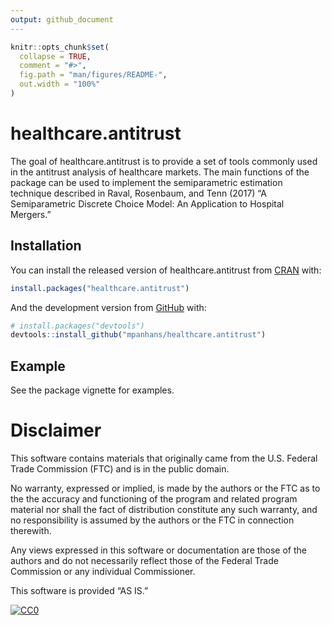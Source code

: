 ```yaml
---
output: github_document
---
```


<!-- README.md is generated from README.Rmd. Please edit that file -->

```r
knitr::opts_chunk$set(
  collapse = TRUE,
  comment = "#>",
  fig.path = "man/figures/README-",
  out.width = "100%"
)
```

# healthcare.antitrust

<!-- badges: start -->
<!-- badges: end -->

The goal of healthcare.antitrust is to provide a set of tools commonly used in the antitrust analysis of healthcare markets. The main functions of the package can be used to implement the semiparametric estimation technique described in Raval, Rosenbaum, and Tenn (2017) "A Semiparametric Discrete Choice Model: An Application to Hospital Mergers."

## Installation

You can install the released version of healthcare.antitrust from [CRAN](https://CRAN.R-project.org) with:

``` r
install.packages("healthcare.antitrust")
```

And the development version from [GitHub](https://github.com/) with:

``` r
# install.packages("devtools")
devtools::install_github("mpanhans/healthcare.antitrust")
```
## Example

See the package vignette for examples.


# Disclaimer

This software contains materials that originally came from the U.S. Federal Trade Commission (FTC) and is in the public domain. 

No warranty, expressed or implied, is made by the authors or the FTC as to the the accuracy and functioning of the program and related program material nor shall the fact of distribution constitute any such warranty, and no responsibility is assumed by the authors or the FTC in connection therewith.

Any views expressed in this software or documentation are those of the authors and do not necessarily reflect those of the Federal Trade Commission or any individual Commissioner.

This software is provided "AS IS."

 [
    ![CC0](http://i.creativecommons.org/p/zero/1.0/88x31.png)
  ](http://creativecommons.org/publicdomain/zero/1.0/)

<!-- What is special about using `README.Rmd` instead of just `README.md`? You can include R chunks like so: -->

<!-- ```{r cars} -->
<!-- summary(cars) -->
<!-- ``` -->

<!-- You'll still need to render `README.Rmd` regularly, to keep `README.md` up-to-date. -->

<!-- You can also embed plots, for example: -->

<!-- ```{r pressure, echo = FALSE} -->
<!-- plot(pressure) -->
<!-- ``` -->

<!-- In that case, don't forget to commit and push the resulting figure files, so they display on GitHub! -->
